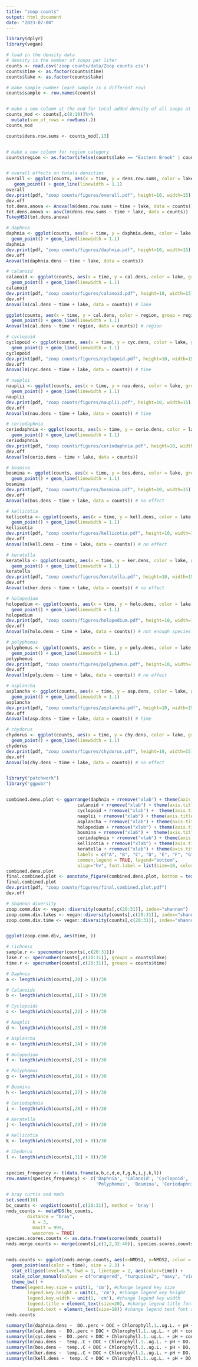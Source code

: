 ```yaml
---
title: "zoop counts"
output: html_document
date: "2023-07-08"
---
```


```r
library(dplyr)
library(vegan)
```



```r

# load in the density data
# density is the number of zoops per liter
counts <- read.csv('zoop counts/data/Zoop counts.csv')
counts$time <- as.factor(counts$time)
counts$lake <- as.factor(counts$lake)

# make sample number (each sample is a different row)
counts$sample <- row.names(counts)


# make a new column at the end for total added density of all zoops at each time/lake combo?
counts_mod <- counts[,c(8:19)]%>%
  mutate(sum_of_rows = rowSums(.))
counts_mod

counts$dens.row.sums <- counts_mod[,13]


# make a new column for region category
counts$region <- as.factor(ifelse(counts$lake == "Eastern Brook" | counts$lake == "Serene", "South", ifelse(counts$lake == "Cooney" | counts$lake == "Blue" | counts$lake == "Virginia", "North", "Middle")))


# overall effects on totals densities
overall <- ggplot(counts, aes(x = time, y = dens.row.sums, color = lake, group = lake)) +
   geom_point() + geom_line(linewidth = 1.1)
overall
dev.print(pdf, "zoop counts/figures/overall.pdf", height=10, width=15)
dev.off
tot.dens.anova <- Anova(lm(dens.row.sums ~ time + lake, data = counts))
tot.dens.anova <- aov(lm(dens.row.sums ~ time + lake, data = counts))
TukeyHSD(tot.dens.anova)

# daphnia
daphnia <- ggplot(counts, aes(x = time, y = daphnia.dens, color = lake, group = lake)) +
  geom_point() + geom_line(linewidth = 1.1)
daphnia
dev.print(pdf, "zoop counts/figures/daphnia.pdf", height=10, width=15)
dev.off
Anova(lm(daphnia.dens ~ time + lake, data = counts))

# calanoid
calanoid <- ggplot(counts, aes(x = time, y = cal.dens, color = lake, group = lake)) +
  geom_point() + geom_line(linewidth = 1.1)
calanoid
dev.print(pdf, "zoop counts/figures/calanoid.pdf", height=10, width=15)
dev.off
Anova(lm(cal.dens ~ time + lake, data = counts)) # lake

ggplot(counts, aes(x = time, y = cal.dens, color = region, group = region)) +
  geom_point() + geom_line(linewidth = 1.1)
Anova(lm(cal.dens ~ time + region, data = counts)) # region

# cyclopoid
cyclopoid <- ggplot(counts, aes(x = time, y = cyc.dens, color = lake, group = lake)) +
  geom_point() + geom_line(linewidth = 1.1)
cyclopoid
dev.print(pdf, "zoop counts/figures/cyclopoid.pdf", height=10, width=15)
dev.off
Anova(lm(cyc.dens ~ time + lake, data = counts)) # time

# nauplii
nauplii <- ggplot(counts, aes(x = time, y = nau.dens, color = lake, group = lake)) +
  geom_point() + geom_line(linewidth = 1.1)
nauplii
dev.print(pdf, "zoop counts/figures/nauplii.pdf", height=10, width=15)
dev.off
Anova(lm(nau.dens ~ time + lake, data = counts)) # time

# ceriodaphnia
ceriodaphnia <- ggplot(counts, aes(x = time, y = cerio.dens, color = lake, group = lake)) +
  geom_point() + geom_line(linewidth = 1.1)
ceriodaphnia
dev.print(pdf, "zoop counts/figures/ceriodaphnia.pdf", height=10, width=15)
dev.off
Anova(lm(cerio.dens ~ time + lake, data = counts)) 

# bosmina
bosmina <- ggplot(counts, aes(x = time, y = bos.dens, color = lake, group = lake)) +
  geom_point() + geom_line(linewidth = 1.1)
bosmina
dev.print(pdf, "zoop counts/figures/bosmina.pdf", height=10, width=15)
dev.off
Anova(lm(bos.dens ~ time + lake, data = counts)) # no effect

# kellicotia
kellicotia <- ggplot(counts, aes(x = time, y = kell.dens, color = lake, group = lake)) +
  geom_point() + geom_line(linewidth = 1.1)
kellicotia
dev.print(pdf, "zoop counts/figures/kellicotia.pdf", height=10, width=15)
dev.off
Anova(lm(kell.dens ~ time + lake, data = counts)) # no effect

# keratella
keratella <- ggplot(counts, aes(x = time, y = ker.dens, color = lake, group = lake)) +
  geom_point() + geom_line(linewidth = 1.1)
keratella
dev.print(pdf, "zoop counts/figures/keratella.pdf", height=10, width=15)
dev.off
Anova(lm(ker.dens ~ time + lake, data = counts)) # no effect

# holopedium
holopedium <- ggplot(counts, aes(x = time, y = holo.dens, color = lake, group = lake)) +
  geom_point() + geom_line(linewidth = 1.1)
holopedium
dev.print(pdf, "zoop counts/figures/holopedium.pdf", height=10, width=15)
dev.off
Anova(lm(holo.dens ~ time + lake, data = counts)) # not enough species frequency

# polyphemus
polyphemus <- ggplot(counts, aes(x = time, y = poly.dens, color = lake, group = lake)) +
  geom_point() + geom_line(linewidth = 1.1)
polyphemus
dev.print(pdf, "zoop counts/figures/polyphemus.pdf", height=10, width=15)
dev.off
Anova(lm(poly.dens ~ time + lake, data = counts)) # no effect

# asplancha
asplancha <- ggplot(counts, aes(x = time, y = asp.dens, color = lake, group = lake)) +
  geom_point() + geom_line(linewidth = 1.1)
asplancha
dev.print(pdf, "zoop counts/figures/asplancha.pdf", height=10, width=15)
dev.off
Anova(lm(asp.dens ~ time + lake, data = counts)) # time

# chydorus
chydorus <- ggplot(counts, aes(x = time, y = chy.dens, color = lake, group = lake)) +
  geom_point() + geom_line(linewidth = 1.1)
chydorus
dev.print(pdf, "zoop counts/figures/chydorus.pdf", height=10, width=15)
dev.off
Anova(lm(chy.dens ~ time + lake, data = counts)) # no effect


library("patchwork")
library("ggpubr")


combined.dens.plot <- ggarrange(daphnia + rremove("xlab") + theme(axis.title.y=element_text(size=8)),
                           calanoid + rremove("xlab") + theme(axis.title.y=element_text(size=8)),
                           cyclopoid + rremove("xlab") +  theme(axis.title.y=element_text(size=8)),
                           nauplii + rremove("xlab") + theme(axis.title.y=element_text(size=8)),
                           asplancha + rremove("xlab") + theme(axis.title.y=element_text(size=8)), 
                           holopedium + rremove("xlab") + theme(axis.title.y=element_text(size=8)),
                           bosmina + rremove("xlab") +  theme(axis.title.y=element_text(size=8)),
                           ceriodaphnia + rremove("xlab") + theme(axis.title.y=element_text(size=8)),
                           kellicotia + rremove("xlab") + theme(axis.title.y=element_text(size=8)), 
                           keratella + rremove("xlab") + theme(axis.title.y=element_text(size=8)),
                           labels = c("A", "B", "C", "D", "E", "F", "G", "H", "I", "J", "K", "L"), nrow = 5, ncol = 2,
                           common.legend = TRUE, legend="bottom",
                           align="hv", font.label = list(size=10, color="black", family=NULL, position = "top"))
combined.dens.plot
final.combined.plot <- annotate_figure(combined.dens.plot, bottom = text_grob("Sampling Time Point", vjust = -6))
final.combined.plot
dev.print(pdf, "zoop counts/figures/final.combined.plot.pdf")
dev.off


```



```r

# Shannon diversity
zoop.comm.div <- vegan::diversity(counts[,c(20:31)], index="shannon")
zoop.comm.div.lakes <- vegan::diversity(counts[,c(20:31)], index="shannon", groups = counts$lake)
zoop.comm.div.time <- vegan::diversity(counts[,c(20:31)], index="shannon", groups = counts$time)


ggplot(zoop.comm.div, aes(time, ))

# richness
sample.r <- specnumber(counts[,c(20:31)])
lake.r <- specnumber(counts[,c(20:31)], groups = counts$lake)
time.r <- specnumber(counts[,c(20:31)], groups = counts$time)


```

```r

# Daphnia
a <- length(which(counts[,20] > 0))/30

# Calanoids
b <- length(which(counts[,21] > 0))/30

# Cyclopoids
c <- length(which(counts[,22] > 0))/30

# Nauplii
d <- length(which(counts[,23] > 0))/30

# Asplancha
e <- length(which(counts[,24] > 0))/30

# Holopedium
f <- length(which(counts[,25] > 0))/30

# Polyphemus
g <- length(which(counts[,26] > 0))/30

# Bosmina
h <- length(which(counts[,27] > 0))/30

# Ceriodaphnia
i <- length(which(counts[,28] > 0))/30

# Keratella
j <- length(which(counts[,29] > 0))/30

# Kellicotia
k <- length(which(counts[,30] > 0))/30

# Chydorus
l <- length(which(counts[,31] > 0))/30


species_frequency <- t(data.frame(a,b,c,d,e,f,g,h,i,j,k,l))
row.names(species_frequency) <- c('Daphnia', 'Calanoid', 'Cyclopoid', 'Nauplii', 'Asplancha', 'Holopedium',
                                  'Polyphemus', 'Bosmina', 'Ceriodaphnia', 'Keratella', 'Kellicotia', 'Chydorus')
```




```r

# bray curtis and nmds
set.seed(10)
bc_counts <- vegdist(counts[,c(20:31)], method = 'bray')
nmds_counts <- metaMDS(bc_counts,
        distance = "bray",
          k = 3,
          maxit = 999, 
          wascores = TRUE)
species.scores.counts <- as.data.frame(scores(nmds_counts))
nmds.merge.counts <- merge(counts[,c(1,2,32:40)], species.scores.counts, by = 'row.names', all = TRUE)


nmds.counts <- ggplot(nmds.merge.counts, aes(x=NMDS1, y=NMDS2, color = time)) +
  geom_point(aes(color = time), size = 2.3) + 
  stat_ellipse(level=0.9, lwd = 1, linetype = 2, aes(color=time)) +
  scale_color_manual(values = c("orangered", "turquoise2", "navy", "violetred", "lightslateblue")) + 
  theme_bw() +
  theme(legend.key.size = unit(1, 'cm'), #change legend key size
        legend.key.height = unit(1, 'cm'), #change legend key height
        legend.key.width = unit(1, 'cm'), #change legend key width
        legend.title = element_text(size=20), #change legend title font size
        legend.text = element_text(size=18)) #change legend text font size
nmds.counts
```


```r

summary(lm(daphnia.dens ~  DO..perc + DOC + Chlorophyll.1..ug.L. + pH + cond + temp..C, data = counts))
summary(lm(cal.dens ~  DO..perc + DOC + Chlorophyll.1..ug.L. + pH + cond + temp..C, data = counts))
summary(lm(cyc.dens ~  DO..perc + DOC + Chlorophyll.1..ug.L. + pH + cond + temp..C, data = counts))
summary(lm(nau.dens ~  temp..C + DOC + Chlorophyll.1..ug.L. + pH + DO..perc + cond, data = counts))
summary(lm(bos.dens ~  temp..C + DOC + Chlorophyll.1..ug.L. + pH + DO..perc + cond, data = counts))
summary(lm(ker.dens ~  temp..C + DOC + Chlorophyll.1..ug.L. + pH + DO..perc + cond, data = counts))
summary(lm(kell.dens ~  temp..C + DOC + Chlorophyll.1..ug.L. + pH + DO..perc + cond, data = counts))
```


